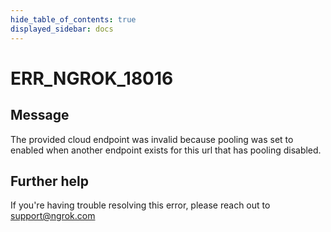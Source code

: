 ```yaml
---
hide_table_of_contents: true
displayed_sidebar: docs
---
```



# ERR_NGROK_18016

## Message

The provided cloud endpoint was invalid because pooling was set to enabled when another endpoint exists for this url that has pooling disabled.

<ErrorDetails error="err_ngrok_18016" />

## Further help

If you're having trouble resolving this error, please reach out to [support@ngrok.com](mailto:support@ngrok.com?subject=Help%20with%20ERR_NGROK_18016)

